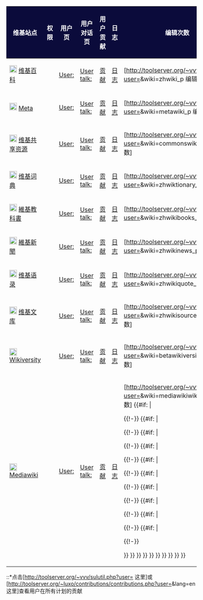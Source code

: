 <noinclude>{{documentation}}</noinclude>
{| class="toccolours" style="margin: 0 1em 0 1em;" width="95%"
! style="background:#0B0B3B" | <span style="color:#ffffff;">维基站点</span>
! style="background:#0B0B3B" | <span style="color:#ffffff;">权限</span>
! style="background:#0B0B3B" | <span style="color:#ffffff;">用户页</span>
! style="background:#0B0B3B" | <span style="color:#ffffff;">用户对话页</span>
! style="background:#0B0B3B" | <span style="color:#ffffff;">用户贡献</span>
! style="background:#0B0B3B" | <span style="color:#ffffff;">日志</span>
! style="background:#0B0B3B" | <span style="color:#ffffff;">编辑次数</span>
|- bgcolor="#f0f0f0" align="center"
| align="left" | [[File:Wikipedia-logo.png|20px]] [[Wikipedia:首页|维基百科{{zh}}]]
| {{{zhwikipedia|用户}}}
| [[:zh:User:{{{1}}}|User:{{{1}}}]]
| [[:zh:User talk:{{{1}}}|User talk:{{{1}}}]]
| [[:zh:Special:Contributions/{{{1}}}|贡献]]
| <span class="plainlinks">[[Special:Log//{{{1}}}|日志]]</span>
| <span class="plainlinks">[http://toolserver.org/~vvv/yaec.php?user={{{1}}}&wiki=zhwiki_p 编辑次数]</span>
|- bgcolor="#dcdcdc" align="center"
| align="left" | [[File:Wikimedia-logo.svg|20px]] [[m:Main Page|Meta]]
| {{{meta|用户}}}
| [[m:User:{{{1}}}|User:{{{1}}}]] 
| [[m:User talk:{{{1}}}|User talk:{{{1}}}]]
| [[m:Special:Contributions/{{{1}}}|贡献]]
| <span class="plainlinks">[[meta:Special:Log//{{{1}}}|日志]]</span>
| <span class="plainlinks">[http://toolserver.org/~vvv/yaec.php?user={{{1}}}&wiki=metawiki_p 编辑次数]</span>
|- bgcolor="#f0f0f0" align="center"
| align="left" | [[File:Commons-logo.svg|20px]] [[commons:首页|维基共享资源]]
| {{{commons|用户}}}
| [[commons:User:{{{1}}}|User:{{{1}}}]] 
| [[commons:User talk:{{{1}}}|User talk:{{{1}}}]]
| [[commons:Special:Contributions/{{{1}}}|贡献]]
| <span class="plainlinks">[[commons:Special:Log//{{{1}}}|日志]]</span>
| <span class="plainlinks">[http://toolserver.org/~vvv/yaec.php?user={{{1}}}&wiki=commonswiki_p 编辑次数]</span>
|- bgcolor="#dcdcdc" align="center"
| align="left" | [[File:Wiktionary-logo.svg|20px]] [[Wikt:Wiktionary:首页|维基词典{{zh}}]]
| {{{wiktionary|用户}}}
| [[wikt:User:{{{1}}}|User:{{{1}}}]]
| [[wikt:User talk:{{{1}}}|User talk:{{{1}}}]]
| [[wikt:Special:Contributions/{{{1}}}|贡献]]
| <span class="plainlinks">[[wikt:Special:Log//{{{1}}}|日志]]</span>
| <span class="plainlinks">[http://toolserver.org/~vvv/yaec.php?user={{{1}}}&wiki=zhwiktionary_p 编辑次数]</span>
|- bgcolor="#f0f0f0" align="center"
| align="left" | [[File:Wikibooks-logo.svg|20px]] [[b:Wikibooks:首页|維基教科書{{zh}}]]
| {{{wikibooks|用户}}}
| [[b:User:{{{1}}}|User:{{{1}}}]]
| [[b:User talk:{{{1}}}|User talk:{{{1}}}]]
| [[b:Special:Contributions/{{{1}}}|贡献]]
| <span class="plainlinks">[[b:Special:Log//{{{1}}}|日志]]</span>
| <span class="plainlinks">[http://toolserver.org/~vvv/yaec.php?user={{{1}}}&wiki=zhwikibooks_p 编辑次数]</span>
|- bgcolor="#dcdcdc" align="center"
| align="left" | [[File:Wikinews-logo.svg|20px]] [[n:Wikinews:首页|維基新聞{{zh}}]]
| {{{wikinews|用户}}}
| [[n:User:{{{1}}}|User:{{{1}}}]]
| [[n:User talk:{{{1}}}|User talk:{{{1}}}]]
| [[n:Special:Contributions/{{{1}}}|贡献]]
| <span class="plainlinks">[[n:Special:Log//{{{1}}}|日志]]</span>
| <span class="plainlinks">[http://toolserver.org/~vvv/yaec.php?user={{{1}}}&wiki=zhwikinews_p 编辑次数]</span>
|- bgcolor="#f0f0f0" align="center"
| align="left" | [[File:Wikiquote-logo.svg|20px]] [[q:Wikiquote:首页|维基语录{{zh}}]]
| {{{wikiquote|用户}}}
| [[q:User:{{{1}}}|User:{{{1}}}]]
| [[q:User talk:{{{1}}}|User talk:{{{1}}}]]
| [[q:Special:Contributions/{{{1}}}|贡献]]
| <span class="plainlinks">[[q:Special:Log//{{{1}}}|日志]]</span>
| <span class="plainlinks">[http://toolserver.org/~vvv/yaec.php?user={{{1}}}&wiki=zhwikiquote_p 编辑次数]</span>
|- bgcolor="#dcdcdc" align="center"
| align="left" | [[File:Wikisource-logo.svg|20px]] [[s:Wikisource:首页|维基文库{{zh}}]]
| {{{wikisource|用户}}}
| [[s:User:{{{1}}}|User:{{{1}}}]]
| [[s:User talk:{{{1}}}|User talk:{{{1}}}]]
| [[s:Special:Contributions/{{{1}}}|贡献]]
| <span class="plainlinks">[[s:Special:Log//{{{1}}}|日志]]</span>
| <span class="plainlinks">[http://toolserver.org/~vvv/yaec.php?user={{{1}}}&wiki=zhwikisource_p 编辑次数]</span>
|- bgcolor="#f0f0f0" align="center"
| align="left" | [[File:Wikiversity-logo.svg|20px]] [[wikiversity:beta:首页|Wikiversity]]
| {{{wikiversity|用户}}}
| [[betawikiversity:User:{{{1}}}|User:{{{1}}}]]
| [[betawikiversity:User talk:{{{1}}}|User talk:{{{1}}}]]
| [[betawikiversity:Special:Contributions/{{{1}}}|贡献]]
| <span class="plainlinks">[[betawikiversity:Special:Log//{{{1}}}|日志]]</span>
| <span class="plainlinks">[http://toolserver.org/~vvv/yaec.php?user={{{1}}}&wiki=betawikiversity_p 编辑次数]</span>
|- bgcolor="#dcdcdc" align="center"
| align="left" | [[File:Mediawiki-logo.png|20px]] [[mw:Main Page|Mediawiki]]
| {{{mediawiki|用户}}}
| [[mw:User:{{{1}}}|User:{{{1}}}]]
| [[mw:User talk:{{{1}}}|User talk:{{{1}}}]]
| [[mw:Special:Contributions/{{{1}}}|贡献]]
| <span class="plainlinks">[[mw:Special:Log//{{{1}}}|日志]]</span>
| <span class="plainlinks">[http://toolserver.org/~vvv/yaec.php?user={{{1}}}&wiki=mediawikiwiki_p 编辑次数]</span>
{{#if: {{{wkp1|}}} | 

{{!-}}{{iw-matrix/lang|{{{1}}}|{{{wkp1}}}|{{{right1|用户}}}}}
{{#if: {{{wkp2|}}} | 

{{!-}}{{iw-matrix/lang|{{{1}}}|{{{wkp2}}}|{{{right2|用户}}}|x}}
{{#if: {{{wkp3|}}} | 

{{!-}}{{iw-matrix/lang|{{{1}}}|{{{wkp3}}}|{{{right3|用户}}}}}
{{#if: {{{wkp4|}}} | 

{{!-}}{{iw-matrix/lang|{{{1}}}|{{{wkp4}}}|{{{right4|用户}}}|x}}
{{#if: {{{wkp5|}}} | 

{{!-}}{{iw-matrix/lang|{{{1}}}|{{{wkp5}}}|{{{right5|用户}}}}}
{{#if: {{{wkp6|}}} | 

{{!-}}{{iw-matrix/lang|{{{1}}}|{{{wkp6}}}|{{{right6|用户}}}|x}}
{{#if: {{{wkp7|}}} | 

{{!-}}{{iw-matrix/lang|{{{1}}}|{{{wkp7}}}|{{{right7|用户}}}}}
{{#if: {{{wkp8|}}} | 

{{!-}}{{iw-matrix/lang|{{{1}}}|{{{wkp8}}}|{{{right8|用户}}}|x}}
{{#if: {{{wkp9|}}} | 

{{!-}}{{iw-matrix/lang|{{{1}}}|{{{wkp9}}}|{{{right9|用户}}}}}
{{#if: {{{wkp10|}}} | 

{{!-}}{{iw-matrix/lang|{{{1}}}|{{{wkp10}}}|{{{right10|用户}}}|x}}
 <!--

这里应该有20个右花括号

-->}} }} }} }} }} }} }} }} }} }} 
|}
::*点击[http://toolserver.org/~vvv/sulutil.php?user={{{1}}} 这里]或[http://toolserver.org/~luxo/contributions/contributions.php?user={{{1}}}&lang=en 这里]查看用户在所有计划的贡献</p>